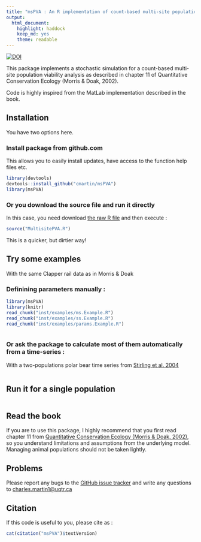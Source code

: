 ```yaml
---
title: "msPVA : An R implementation of count-based multi-site population viability analysis"
output: 
  html_document:
    highlight: haddock
    keep_md: yes
    theme: readable
---
```

[![DOI](https://zenodo.org/badge/19481/cmartin/msPVA.svg)](https://zenodo.org/badge/latestdoi/19481/cmartin/msPVA)

This package implements a stochastic simulation for a count-based multi-site population viability analysis as described in chapter 11 of Quantitative Conservation Ecology (Morris & Doak, 2002).

Code is highly inspired from the MatLab implementation described in the book.

## Installation
You have two options here.

### Install package from github.com
This allows you to easily install updates, have access to the function help files etc.
```r
library(devtools)
devtools::install_github("cmartin/msPVA")
library(msPVA)
```

### Or you download the source file and run it directly
In this case, you need download [the raw R file](https://raw.githubusercontent.com/cmartin/msPVA/master/R/MultisitePVA.R)
and then execute : 
```r
source("MultisitePVA.R")
```
This is a quicker, but dirtier way!

## Try some examples

With the same Clapper rail data as in Morris & Doak

### Definining parameters manually : 
```r
library(msPVA)
library(knitr)
read_chunk("inst/examples/ms.Example.R")
read_chunk("inst/examples/ss.Example.R")
read_chunk("inst/examples/params.Example.R")
```
```r
```

### Or ask the package to calculate most of them automatically from a time-series : 
With a two-populations polar bear time series from [Stirling et al. 2004](http://arctic.journalhosting.ucalgary.ca/arctic/index.php/arctic/article/view/479/509)
```r
```

## Run it for a single population
```r
```

## Read the book
If you are to use this package, I highly recommend that you first read chapter 11 from [Quantitative Conservation Ecology (Morris & Doak, 2002)](http://www.sinauer.com/quantitative-conservation-biology-theory-and-practice-of-population-viability-analysis.html), so you understand limitations and assumptions from the underlying model. Managing animal populations should not be taken lightly.

## Problems
Please report any bugs to the [GitHub issue tracker](https://github.com/cmartin/msPVA/issues) and write any questions to <charles.martin1@uqtr.ca>

## Citation
If this code is useful to you, please cite as : 

```r
cat(citation("msPVA")$textVersion)
```